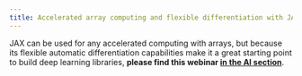 ```yaml
---
title: Accelerated array computing and flexible differentiation with JAX
---
```


:::{.redirect}

[JAX can be used for any accelerated computing with arrays, but because its flexible automatic differentiation capabilities make it a great starting point to build deep learning libraries, **please find this webinar [in the AI section](/ai/wb_jax.html){.stretched-link}**.]{.btn-redirect}

:::
